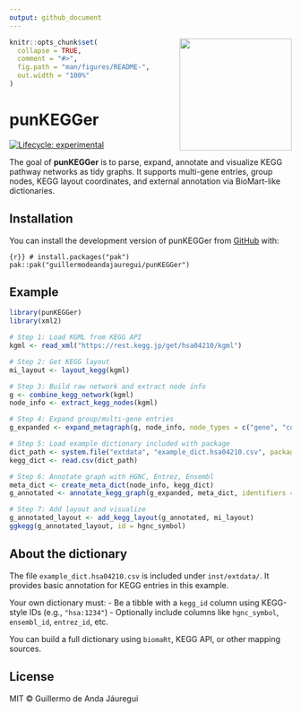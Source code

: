 ```yaml
---
output: github_document
---
```


<img src="man/figures/logo.png" width="200" align="right" />

<!-- README.md is generated from README.Rmd. Please edit that file -->

```r
knitr::opts_chunk$set(
  collapse = TRUE,
  comment = "#>",
  fig.path = "man/figures/README-",
  out.width = "100%"
)
```

# punKEGGer

<!-- badges: start -->
[![Lifecycle: experimental](https://img.shields.io/badge/lifecycle-experimental-orange.svg)](https://lifecycle.r-lib.org/articles/stages.html)
<!-- badges: end -->

The goal of **punKEGGer** is to parse, expand, annotate and visualize KEGG pathway networks as tidy graphs. It supports multi-gene entries, group nodes, KEGG layout coordinates, and external annotation via BioMart-like dictionaries.

## Installation

You can install the development version of punKEGGer from [GitHub](https://github.com/) with:

```{r}}
# install.packages("pak")
pak::pak("guillermodeandajauregui/punKEGGer")
```

## Example

```r
library(punKEGGer)
library(xml2)

# Step 1: Load KGML from KEGG API
kgml <- read_xml("https://rest.kegg.jp/get/hsa04210/kgml")

# Step 2: Get KEGG layout
mi_layout <- layout_kegg(kgml)

# Step 3: Build raw network and extract node info
g <- combine_kegg_network(kgml)
node_info <- extract_kegg_nodes(kgml)

# Step 4: Expand group/multi-gene entries
g_expanded <- expand_metagraph(g, node_info, node_types = c("gene", "compound"))

# Step 5: Load example dictionary included with package
dict_path <- system.file("extdata", "example_dict.hsa04210.csv", package = "punKEGGer")
kegg_dict <- read.csv(dict_path)

# Step 6: Annotate graph with HGNC, Entrez, Ensembl
meta_dict <- create_meta_dict(node_info, kegg_dict)
g_annotated <- annotate_kegg_graph(g_expanded, meta_dict, identifiers = c("hgnc_symbol", "entrez_id", "ensembl_id"))

# Step 7: Add layout and visualize
g_annotated_layout <- add_kegg_layout(g_annotated, mi_layout)
ggkegg(g_annotated_layout, id = hgnc_symbol)
```

## About the dictionary

The file `example_dict.hsa04210.csv` is included under `inst/extdata/`. It provides basic annotation for KEGG entries in this example.

Your own dictionary must:
- Be a tibble with a `kegg_id` column using KEGG-style IDs (e.g., `"hsa:1234"`)
- Optionally include columns like `hgnc_symbol`, `ensembl_id`, `entrez_id`, etc.

You can build a full dictionary using `biomaRt`, KEGG API, or other mapping sources.

## License

MIT © Guillermo de Anda Jáuregui
